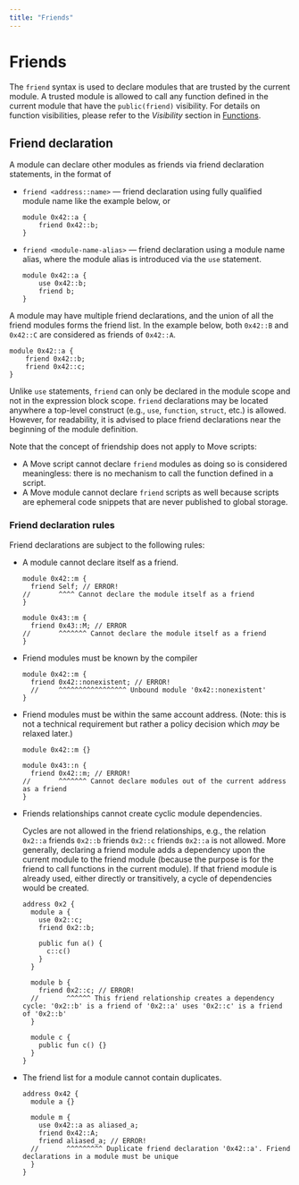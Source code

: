 ```yaml
---
title: "Friends"
---
```




# Friends

The `friend` syntax is used to declare modules that are trusted by the current module.
A trusted module is allowed to call any function defined in the current module that have the `public(friend)` visibility.
For details on function visibilities, please refer to the _Visibility_ section in [Functions](functions.mdx).

## Friend declaration

A module can declare other modules as friends via friend declaration statements, in the format of

- `friend <address::name>` — friend declaration using fully qualified module name like the example below, or

  ```move
  module 0x42::a {
      friend 0x42::b;
  }
  ```

- `friend <module-name-alias>` — friend declaration using a module name alias, where the module alias is introduced via the `use` statement.

  ```move
  module 0x42::a {
      use 0x42::b;
      friend b;
  }
  ```

A module may have multiple friend declarations, and the union of all the friend modules forms the friend list.
In the example below, both `0x42::B` and `0x42::C` are considered as friends of `0x42::A`.

```move
module 0x42::a {
    friend 0x42::b;
    friend 0x42::c;
}
```

Unlike `use` statements, `friend` can only be declared in the module scope and not in the expression block scope.
`friend` declarations may be located anywhere a top-level construct (e.g., `use`, `function`, `struct`, etc.) is allowed.
However, for readability, it is advised to place friend declarations near the beginning of the module definition.

Note that the concept of friendship does not apply to Move scripts:

- A Move script cannot declare `friend` modules as doing so is considered meaningless: there is no mechanism to call the function defined in a script.
- A Move module cannot declare `friend` scripts as well because scripts are ephemeral code snippets that are never published to global storage.

### Friend declaration rules

Friend declarations are subject to the following rules:

- A module cannot declare itself as a friend.

  ```move
  module 0x42::m {
    friend Self; // ERROR!
  //       ^^^^ Cannot declare the module itself as a friend
  }

  module 0x43::m {
    friend 0x43::M; // ERROR
  //       ^^^^^^^ Cannot declare the module itself as a friend
  }
  ```

- Friend modules must be known by the compiler

  ```move
  module 0x42::m {
    friend 0x42::nonexistent; // ERROR!
    //     ^^^^^^^^^^^^^^^^^ Unbound module '0x42::nonexistent'
  }
  ```

- Friend modules must be within the same account address. (Note: this is not a technical requirement but rather a policy decision which _may_ be relaxed later.)

  ```move
  module 0x42::m {}

  module 0x43::n {
    friend 0x42::m; // ERROR!
  //       ^^^^^^^ Cannot declare modules out of the current address as a friend
  }
  ```

- Friends relationships cannot create cyclic module dependencies.

  Cycles are not allowed in the friend relationships, e.g., the relation `0x2::a` friends `0x2::b` friends `0x2::c` friends `0x2::a` is not allowed.
  More generally, declaring a friend module adds a dependency upon the current module to the friend module (because the purpose is for the friend to call functions in the current module).
  If that friend module is already used, either directly or transitively, a cycle of dependencies would be created.

  ```move
  address 0x2 {
    module a {
      use 0x2::c;
      friend 0x2::b;

      public fun a() {
        c::c()
      }
    }

    module b {
      friend 0x2::c; // ERROR!
    //       ^^^^^^ This friend relationship creates a dependency cycle: '0x2::b' is a friend of '0x2::a' uses '0x2::c' is a friend of '0x2::b'
    }

    module c {
      public fun c() {}
    }
  }
  ```

- The friend list for a module cannot contain duplicates.

  ```move
  address 0x42 {
    module a {}

    module m {
      use 0x42::a as aliased_a;
      friend 0x42::A;
      friend aliased_a; // ERROR!
    //       ^^^^^^^^^ Duplicate friend declaration '0x42::a'. Friend declarations in a module must be unique
    }
  }
  ```

